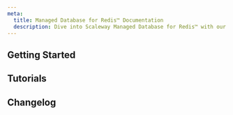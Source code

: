 ```yaml
---
meta:
  title: Managed Database for Redis™ Documentation
  description: Dive into Scaleway Managed Database for Redis™ with our quickstart guides, how-tos, tutorials and more.
---
```


<ProductHeader
   productName="Managed Database for Redis™"
   productLogo="redis"
   description="Managed Database for Redis™ is a low-latency caching solution based on in-memory data storage. Enjoy reliable performance, automatic backups and more."
   url="/managed-databases/redis/quickstart/"
   label="Managed Database for Redis™ Quickstart"
/>

## Getting Started

<Grid>
    <SummaryCard
        title="Quickstart"
        icon="rocket"
        description="Learn how to create and set up a Redis™ Database Instance in a few steps."
        label="View Quickstart"
        url="/managed-databases/redis/quickstart/"
    />
    <SummaryCard
        title="Concepts"
        icon="info"
        description="Core concepts that give you a better understanding of Managed Database for Redis™."
        label="View Concepts"
        url="/managed-databases/redis/concepts/"
    />
    <SummaryCard
        title="How-Tos"
        icon="help-circle-outline"
        description="Learn how to use your Managed Database for Redis™ via the Scaleway console."
        label="View How-Tos"
        url="/managed-databases/redis/how-to/"
    />
    <SummaryCard
        title="Additional Content"
        icon="book-open-outline"
        description="Check out in-depth information about Managed Database for Redis™."
        label="View Additional Content"
        url="/managed-databases/redis/reference-content/"
    />
</Grid>


## Tutorials

<Grid>
    <DefaultCard
        title="Use Scaleway Managed Redis™ for MySQL caching with Entity Framework"
        url="/tutorials/use-managed-redis-with-mysql/"
        label="Read more"
    />
</Grid>

<ClickableBanner
    productLogo="cli"
    title="Managed Database for Redis™ API"
    description="Manage your Redis™ Database Instances using the Scaleway API."
    url="https://www.scaleway.com/en/developers/api/managed-database-redis/"
    label="Go to Managed Database for Redis™ API"
/>

## Changelog

<ChangelogList
    productName="redistm"
    numberOfChanges={3}
/>
